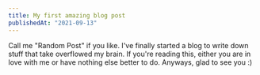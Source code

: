 ```yaml
---
title: My first amazing blog post
publishedAt: "2021-09-13"
---
```


Call me "Random Post" if you like. I've finally started a blog to write down stuff that take overflowed my brain. If you're reading this, either you are in love with me or have nothing else better to do. Anyways, glad to see you :)
